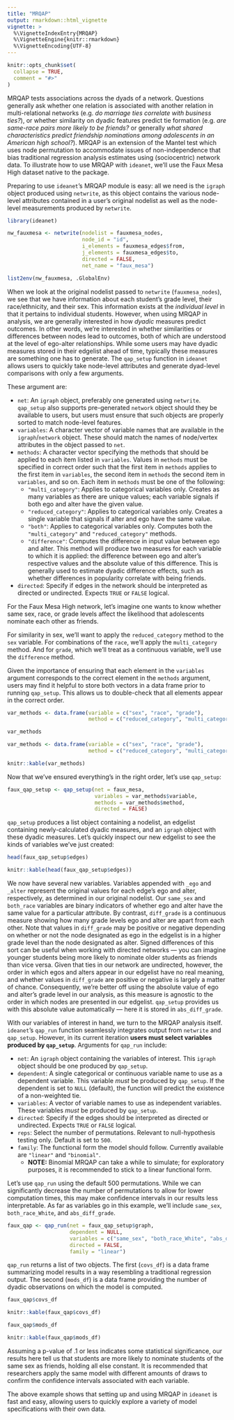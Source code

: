 ```yaml
---
title: "MRQAP"
output: rmarkdown::html_vignette
vignette: >
  %\VignetteIndexEntry{MRQAP}
  %\VignetteEngine{knitr::rmarkdown}
  %\VignetteEncoding{UTF-8}
---
```


```r
knitr::opts_chunk$set(
  collapse = TRUE,
  comment = "#>"
)
```

MRQAP tests associations across the dyads of a network. Questions generally ask whether one relation is associated with another relation in multi-relational networks (e.g. *do marriage ties correlate with business ties?*), or whether similarity on dyadic features predict tie formation (e.g. *are same-race pairs more likely to be friends?* or generally *what shared characteristics predict friendship nominations among adolescents in an American high school?*). MRQAP is an extension of the Mantel test which uses node permutation to accommodate issues of non-independence that bias traditional regression analysis estimates using (sociocentric) network data. To illustrate how to use MRQAP with `ideanet`, we'll use the Faux Mesa High dataset native to the package.

Preparing to use `ideanet`'s MRQAP module is  easy: all we need is the `igraph` object produced using `netwrite`, as this object contains the various node-level attributes contained in a user's original nodelist as well as the node-level measurements produced by `netwrite`.

```r
library(ideanet)

nw_fauxmesa <- netwrite(nodelist = fauxmesa_nodes,
                        node_id = "id",
                        i_elements = fauxmesa_edges$from,
                        j_elements = fauxmesa_edges$to,
                        directed = FALSE,
                        net_name = "faux_mesa")

list2env(nw_fauxmesa, .GlobalEnv)
```

When we look at the original nodelist passed to `netwrite` (`fauxmesa_nodes`), we see that we have information about each student's grade level, their race/ethnicity, and their sex. This information exists at the *individual level* in that it pertains to individual students. However, when using MRQAP in analysis, we are generally interested in how *dyadic* measures predict outcomes. In other words, we're interested in whether similarities or differences between nodes lead to outcomes, both of which are understood  at the level of ego-alter relationships. While some users may have dyadic measures stored in their edgelist ahead of time, typically these measures are something one has to generate. The `qap_setup` function in `ideanet` allows users to quickly take node-level attributes and generate dyad-level comparisons with only a few arguments. 

These argument are:

* `net`: An `igraph` object, preferably one generated using `netwrite`. `qap_setup` also supports pre-generated `network` object should they be available to users, but users must ensure that such objects are properly sorted to match node-level features.
* `variables`: A character vector of variable names that are available in the `igraph`/`network` object. These should match the names of node/vertex attributes in the object passed to `net`.
* `methods`: A character vector specifying the methods that should be applied to each item listed in `variables`. Values in `methods` must be specified in correct order such that the first item in `methods` applies to the first item in `variables`, the second item in `methods` the second item in `variables`, and so on. Each item in `methods` must be one of the following: 
  * `"multi_category"`: Applies to categorical variables only. Creates as many variables as there are unique values; each variable signals if both ego and alter have the given value.
  * `"reduced_category"`: Applies to categorical variables only. Creates a single variable that signals if alter and ego have the same value.
  * `"both"`: Applies to categorical variables only. Computes both the `"multi_category"` and `"reduced_category"` methods.
  * `"difference"`: Computes the difference in input value between ego and alter. This method will produce two measures for each variable to which it is applied: the difference between ego and alter's respective values and the absolute value of this difference. This is generally used to estimate dyadic difference effects, such as whether differences in popularity correlate with being friends.
* `directed`: Specify if edges in the network should be interpreted as directed or undirected. Expects `TRUE` or `FALSE` logical.

For the Faux Mesa High network, let's imagine one wants to know whether same sex, race, or grade levels affect the likelihood that adolescents nominate each other as friends.

For similarity in sex, we'll want to apply the `reduced_category` method to the `sex` variable. For combinations of the `race`, we'll apply the `multi_category` method. And for `grade`, which we'll treat as a continuous variable, we'll use the `difference` method.

Given the importance of ensuring that each element in the `variables` argument corresponds to the correct element in the `methods` argument, users may find it helpful to store both vectors in a data frame prior to running `qap_setup`. This allows us to double-check that all elements appear in the correct order.

```r
var_methods <- data.frame(variable = c("sex", "race", "grade"),
                          method = c("reduced_category", "multi_category", "difference"))

var_methods
```

```r
var_methods <- data.frame(variable = c("sex", "race", "grade"),
                          method = c("reduced_category", "multi_category", "difference"))

knitr::kable(var_methods)
```

Now that we've ensured everything's in the right order, let's use `qap_setup`:

```r
faux_qap_setup <- qap_setup(net = faux_mesa,
                            variables = var_methods$variable,
                            methods = var_methods$method,
                            directed = FALSE)
```

`qap_setup` produces a list object containing a nodelist, an edgelist containing newly-calculated dyadic measures, and an `igraph` object with these dyadic measures. Let's quickly inspect our new edgelist to see the kinds of variables we've just created:

```r
head(faux_qap_setup$edges)
```
```r
knitr::kable(head(faux_qap_setup$edges))
```

We now have several new variables. Variables appended with `_ego` and `_alter` represent the original values for each edge's ego and alter, respectively, as determined in our original nodelist. Our `same_sex` and `both_race` variables are binary indicators of whether ego and alter have the same value for a particular attribute. By contrast, `diff_grade` is a continuous measure showing how many grade levels ego and alter are apart from each other. Note that values in `diff_grade` may be positive or negative depending on whether or not the node designated as ego in the edgelist is in a higher grade level than the node designated as alter. Signed differences of this sort can be useful when working with directed networks — you can imagine younger students being more likely to nominate older students as friends than vice versa. Given that ties in our network are undirected, however, the order in which egos and alters appear in our edgelist have no real meaning, and whether values in `diff_grade` are positive or negative is largely a matter of chance. Consequently, we're better off using the absolute value of ego and alter's grade level in our analysis, as this measure is agnostic to the order in which nodes are presented in our edgelist. `qap_setup` provides us with this absolute value automatically — here it is stored in `abs_diff_grade`.

With our variables of interest in hand, we turn to the MRQAP analysis itself. `ideanet`'s `qap_run` function seamlessly integrates output from `netwrite` and `qap_setup`. However, in its current iteration **users must select variables produced by `qap_setup`**. Arguments for `qap_run` include:

* `net`: An `igraph` object containing the variables of interest. This `igraph` object should be one produced by `qap_setup`.
* `dependent`: A single categorical or continuous variable name to use as a dependent variable. This variable *must* be produced by `qap_setup`. If the dependent is set to `NULL` (default), the function will predict the existence of a non-weighted tie.
* `variables`: A vector of variable names to use as independent variables. These variables *must* be produced by `qap_setup`.
* `directed`: Specify if the edges should be interpreted as directed or undirected. Expects `TRUE` or `FALSE` logical.
* `reps`: Select the number of permutations. Relevant to null-hypothesis testing only. Default is set to `500`.
* `family`: The functional form the model should follow. Currently available are `"linear"` and `"binomial"`. 
  * **NOTE:** Binomial MRQAP can take a while to simulate; for exploratory purposes, it is recommended to stick to a linear functional form.
  
Let's use `qap_run` using the default 500 permutations. While we can significantly decrease the number of permutations to allow for lower computation times, this may make confidence intervals in our results less interpretable. As far as variables go in this example, we'll include `same_sex`, `both_race_White`, and `abs_diff_grade`. 

```r
faux_qap <- qap_run(net = faux_qap_setup$graph,
                    dependent = NULL,
                    variables = c("same_sex", "both_race_White", "abs_diff_grade"),
                    directed = FALSE,
                    family = "linear")
```

`qap_run` returns a list of two objects. The first (`covs_df`) is a data frame summarizing model results in a way resembling a traditional regression output. The second (`mods_df`) is a data frame providing the number of dyadic observations on which the model is computed. 

```r
faux_qap$covs_df
```

```r
knitr::kable(faux_qap$covs_df)
```

```r
faux_qap$mods_df
```

```r
knitr::kable(faux_qap$mods_df)
```

Assuming a p-value of .1 or less indicates some statistical significance, our results here tell us that students are more likely to nominate students of the same sex as friends, holding all else constant. It is recommended that researchers apply the same model with different amounts of draws to confirm the confidence intervals associated with each variable.

The above example shows that setting up and using MRQAP in `ideanet` is fast and easy, allowing users to quickly explore a variety of model specifications with their own data.
